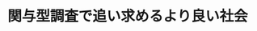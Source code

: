 ﻿---
title: "関与型調査で追い求めるより良い社会"
category: "リベラルアーツ研究教育院"
vol: 91
interviewee: "弓山 達也"
url: "http://yumiyama.my.coocan.jp/"
tags: ["調査"]
pdf: "91-1-yumiyama.pdf"
career: ""
preface: "弓山先生の研究室では関与型調査という手法を用いてスピリチュアリティについて研究を行なっている。この手法を用いることでより社会に働きかけるような研究を行えるという。本稿ではそのような手法を用いて行なっている二つの研究について紹介するとともに、先生の研究に対する考え方について触れていく。"
---
